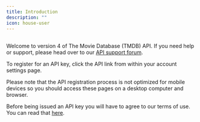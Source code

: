 ---
title: Introduction
description: ""
icon: house-user
---

##
Welcome to version 4 of The Movie Database (TMDB) API. If you need help or support, please head
over to our <a href="https://www.themoviedb.org/talk/category/5047958519c29526b50017d6" target="_self">API support forum</a>.

To register for an API key, click the API link from within your account settings page.

Please note that the API registration process is not optimized for mobile devices so you should access these pages on a desktop computer and browser.

Before being issued an API key you will have to agree to our terms of use. You can read that <a href="https://www.themoviedb.org/api-terms-of-use" target="_self">here</a>.

